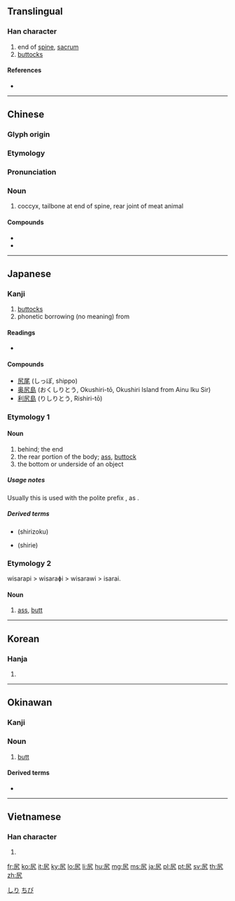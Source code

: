 {{character info/new}}
==Translingual==

===Han character===
{{Han char|rn=44|rad=尸|as=02|sn=5|four=77217|canj=SKN|ids=⿸尸九}}

# end of [[spine]], [[sacrum]]
# [[buttocks]]

====References====
* {{Han ref|kx=0300.020|dkj=07634|dj=0595.120|hdz=20965.050|uh=5C3B|ud=23611|bh=C975|bd=51573}}

----

==Chinese==
{{zh-forms}}

===Glyph origin===
{{Han etym}}

===Etymology===
{{theaji|kha}}

===Pronunciation===
{{zh-pron
|m=kāo
|m-s=gou1zi3/kao1zi3, gou1/kao1 
|m-s_note=gou1zi3 - multisyllabic character vernacular pronunciation preserving older sound; kao1-literary
|c=haau1,hou1
|h=pfs=
|md=
|mn=kha
|w=
|mc=y
|oc=y
|cat=n
}}
{{attention|cmn|Sichuanese needs checking}}

===Noun===
{{zh-noun}}

# coccyx, tailbone at end of spine, rear joint of meat animal

====Compounds====
* {{zh-l|尻川}}
* {{zh-l|尻脊骿}}

----

==Japanese==

===Kanji===
{{ja-kanji|grade=c|rs=尸02}}

# [[buttocks]]
# phonetic borrowing (no meaning) from {{cog|ain|シㇼ|tr=sir||place, island}}

====Readings====
* {{ja-readings
|goon=[[こう]] (kō) < [[かう]] (kau) {{qualifier|non-[[w:Jōyō kanji|Jōyō]] reading}}
|kanon=[[こう]] (kō) < [[かう]] (kau) {{qualifier|non-[[w:Jōyō kanji|Jōyō]] reading}}
|kun=[[しり]] (shiri)
}}

====Compounds====
* [[尻尾]] (しっぽ, shippo)
* [[奥尻島]] (おくしりとう, Okushiri-tō, Okushiri Island from Ainu Iku Sir)
* [[利尻島]] (りしりとう, Rishiri-tō)

===Etymology 1===

====Noun====
{{ja-noun|しり}}

# behind; the end
# the rear portion of the body; [[ass]], [[buttock]]
# the bottom or underside of an object

=====Usage notes=====
Usually this is used with the polite prefix {{l|ja|御-|tr=o-}}, as {{l|ja|お尻}}.

=====Derived terms=====
* {{l|ja|退く}} (shirizoku)
* {{l|ja|後方}} (shirie)

===Etymology 2===
wisarapi > wisaraɸi > wisarawi > isarai.

====Noun====
{{ja-noun|いさらい|hhira=ゐさらひ}}

# [[ass]], [[butt]]

[[Category:Japanese basic words|しり]]

----

==Korean==

===Hanja===
{{ko-hanja|hangeul=고|rv=go|mr=ko}}

# {{defn|lang=ko|sort=尸02}}

----

==Okinawan==

===Kanji===
{{head|ryu|kanji|hiragana|ちび|romaji|chibi}}

===Noun===
{{head|ryu|noun|hiragana|ちび|romaji|chibi}}

# [[butt]]

====Derived terms====
* {{l|ryu|尻ぬ目|tr=[[ちびぬみー]], ''[[chibi nu mī]]''||[[anus]]}}

[[Category:ryu:Buttocks|ちび]]

----

==Vietnamese==

===Han character===
{{vi-hantu|[[khào]]|rs=尸02}}

# {{defn|lang=vi|sort=尸02}}

[[fr:尻]]
[[ko:尻]]
[[it:尻]]
[[ky:尻]]
[[lo:尻]]
[[li:尻]]
[[hu:尻]]
[[mg:尻]]
[[ms:尻]]
[[ja:尻]]
[[pl:尻]]
[[pt:尻]]
[[sv:尻]]
[[th:尻]]
[[zh:尻]]